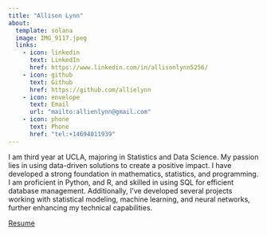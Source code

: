 ```yaml
---
title: "Allison Lynn"
about:
  template: solana
  image: IMG_9117.jpeg
  links:
    - icon: linkedin
      text: LinkedIn
      href: https://www.linkedin.com/in/allisonlynn5256/
    - icon: github
      text: Github
      href: https://github.com/allielynn
    - icon: envelope
      text: Email
      url: "mailto:allienlynn@gmail.com"
    - icon: phone
      text: Phone
      href: "tel:+14694011939"
---
```


I am third year at UCLA, majoring in Statistics and Data Science. My passion lies in using data-driven solutions to create a positive impact. I have developed a strong foundation in mathematics, statistics, and programming. I am proficient in Python, and R, and skilled in using SQL for efficient database management. Additionally, I've developed several projects working with statistical modeling, machine learning, and neural networks, further enhancing my technical capabilities.

[Resume](/Resume-Allison.Lynn.pdf)
